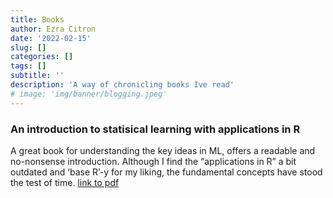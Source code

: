 ```yaml
---
title: Books
author: Ezra Citron
date: '2022-02-15'
slug: []
categories: []
tags: []
subtitle: ''
description: 'A way of chronicling books Ive read'
# image: 'img/banner/blogging.jpeg'
---
```


### An introduction to statisical learning with applications in R

A great book for understanding the key ideas in ML, offers a readable and no-nonsense introduction. Although I find the "applications in R" a bit outdated and 'base R'-y for my liking, the fundamental concepts have stood the test of time. [link to pdf](https://static1.squarespace.com/static/5ff2adbe3fe4fe33db902812/t/6062a083acbfe82c7195b27d/1617076404560/ISLR%2BSeventh%2BPrinting.pdf)


